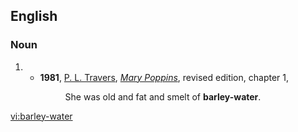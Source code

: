 ==English==

===Noun===
{{en-noun|-}}
# {{alternative spelling of|barley water}}
#* '''1981''', [[w:P. L. Travers|P. L. Travers]], [[w:Mary Poppins|''Mary Poppins'']], revised edition, chapter 1,
#*: She was old and fat and smelt of '''barley-water'''.

[[vi:barley-water]]